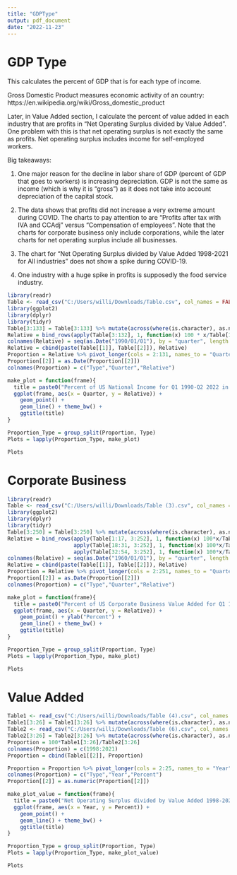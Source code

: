```yaml
---
title: "GDPType"
output: pdf_document
date: "2022-11-23"
---
```


# GDP Type

This calculates the percent of GDP that is for each type of income.

Gross Domestic Product measures economic activity of an country:
https://en.wikipedia.org/wiki/Gross_domestic_product

Later, in Value Added section, I calculate the percent of value added in each industry that are profits in "Net Operating Surplus divided by Value Added". One problem with this is that net operating surplus is not exactly the same as profits. Net operating surplus includes income for self-employed workers.


Big takeaways:

1) One major reason for the decline in labor share of GDP (percent of GDP that goes to workers) is increasing depreciation. GDP is not the same as income (which is why it is "gross") as it does not take into account depreciation of the capital stock.

2) The data shows that profits did not increase a very extreme amount during COVID. The charts to pay attention to are "Profits after tax with IVA and CCAdj" versus "Compensation of employees". Note that the charts for corporate business only include corporations, while the later charts for net operating surplus include all businesses.

3) The chart for "Net Operating Surplus divided by Value Added 1998-2021 for All industries" does not show a spike during COVID-19.

4) One industry with a huge spike in profits is supposedly the food service industry.


```r
library(readr)
Table <- read_csv("C:/Users/willi/Downloads/Table.csv", col_names = FALSE, skip = 5)
library(ggplot2)
library(dplyr)
library(tidyr)
Table[3:133] = Table[3:133] %>% mutate(across(where(is.character), as.numeric))
Relative = bind_rows(apply(Table[3:132], 1, function(x) 100 * x/Table[1,3:132]))
colnames(Relative) = seq(as.Date("1990/01/01"), by = "quarter", length.out = 130)
Relative = cbind(paste(Table[[1]], Table[[2]]), Relative)
Proportion = Relative %>% pivot_longer(cols = 2:131, names_to = "Quarter", values_to = "Proportion")
Proportion[[2]] = as.Date(Proportion[[2]])
colnames(Proportion) = c("Type","Quarter","Relative")
```

```r
make_plot = function(frame){
  title = paste0("Percent of US National Income for Q1 1990-Q2 2022 in \n",frame[[1]][1])
  ggplot(frame, aes(x = Quarter, y = Relative)) +
    geom_point() +
    geom_line() + theme_bw() +
    ggtitle(title)
}
```



```r
Proportion_Type = group_split(Proportion, Type)
Plots = lapply(Proportion_Type, make_plot)
```

```r
Plots
```

# Corporate Business


```r
library(readr)
Table <- read_csv("C:/Users/willi/Downloads/Table (3).csv", col_names = FALSE, skip = 5)
library(ggplot2)
library(dplyr)
library(tidyr)
Table[3:250] = Table[3:250] %>% mutate(across(where(is.character), as.numeric))
Relative = bind_rows(apply(Table[1:17, 3:252], 1, function(x) 100*x/Table[1,3:252]),
                     apply(Table[18:31, 3:252], 1, function(x) 100*x/Table[17,3:252]),
                     apply(Table[32:54, 3:252], 1, function(x) 100*x/Table[1, 3:252]))
colnames(Relative) = seq(as.Date("1960/01/01"), by = "quarter", length.out = 250)
Relative = cbind(paste(Table[[1]], Table[[2]]), Relative)
Proportion = Relative %>% pivot_longer(cols = 2:251, names_to = "Quarter", values_to = "Proportion")
Proportion[[2]] = as.Date(Proportion[[2]])
colnames(Proportion) = c("Type","Quarter","Relative")
```

```r
make_plot = function(frame){
  title = paste0("Percent of US Corporate Business Value Added for Q1 1960-Q2 2022 in \n",frame[[1]][1])
  ggplot(frame, aes(x = Quarter, y = Relative)) +
    geom_point() + ylab("Percent") +
    geom_line() + theme_bw() +
    ggtitle(title)
}
```



```r
Proportion_Type = group_split(Proportion, Type)
Plots = lapply(Proportion_Type, make_plot)
```

```r
Plots
```

# Value Added

```r
Table1 <- read_csv("C:/Users/willi/Downloads/Table (4).csv", col_names = FALSE, skip = 5)
Table1[3:26] = Table1[3:26] %>% mutate(across(where(is.character), as.numeric))
Table2 <- read_csv("C:/Users/willi/Downloads/Table (6).csv", col_names = FALSE, skip = 5)
Table2[3:26] = Table2[3:26] %>% mutate(across(where(is.character), as.numeric))
Proportion = 100*Table1[3:26]/Table2[3:26]
colnames(Proportion) = c(1998:2021)
Proportion = cbind(Table1[[2]], Proportion)

Proportion = Proportion %>% pivot_longer(cols = 2:25, names_to = "Year", values_to = "Percent")
colnames(Proportion) = c("Type","Year","Percent")
Proportion[[2]] = as.numeric(Proportion[[2]])
```


```r
make_plot_value = function(frame){
  title = paste0("Net Operating Surplus divided by Value Added 1998-2021 for \n",frame[[1]][1])
  ggplot(frame, aes(x = Year, y = Percent)) +
    geom_point() +
    geom_line() + theme_bw() +
    ggtitle(title)
}
```


```r
Proportion_Type = group_split(Proportion, Type)
Plots = lapply(Proportion_Type, make_plot_value)
```

```r
Plots
```


